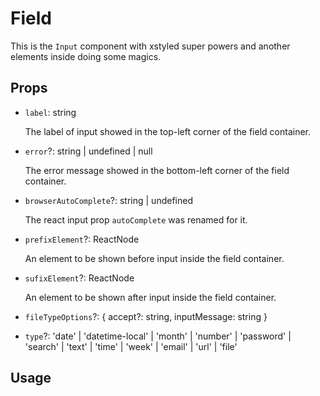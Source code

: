 


<Meta title='Components/Field' />

# Field

This is the `Input` component with xstyled super powers and another elements inside doing some magics.

## Props

- `label`: string

  The label of input showed in the top-left corner of the field container.

- `error`?: string | undefined | null

  The error message showed in the bottom-left corner of the field container.

- `browserAutoComplete`?: string | undefined

  The react input prop `autoComplete` was renamed for it.

- `prefixElement`?: ReactNode

  An element to be shown before input inside the field container.

- `sufixElement`?: ReactNode

  An element to be shown after input inside the field container.

- `fileTypeOptions`?: {
  accept?: string,
  inputMessage: string
  }

- `type`?: 'date'
  | 'datetime-local'
  | 'month'
  | 'number'
  | 'password'
  | 'search'
  | 'text'
  | 'time'
  | 'week'
  | 'email'
  | 'url'
  | 'file'

## Usage

<Canvas>
  <Field name='cat-name' type='url' label='Cat Name' w='400px' />
</Canvas>

<Canvas>
  <Field name='date' type='date' label='Date' w='400px' />
</Canvas>

<Canvas>
  <Field name='month' type='month' label='Month' w='400px' />
</Canvas>

<Canvas>
  <Field name='text' type='text' label='Cat Name' error='This is an error' w='400px' />
</Canvas>

<Canvas>
  <Field
    name='text'
    type='text'
    label='Minimalist Field'
    w='400px'
    styleMode='minimalist'
    placeholder='placeholder'
  />
</Canvas>

<Canvas>
  <Field
    name='file-minimalist'
    fileTypeOptions={{
      accept: 'image/png, image/jpeg',
      inputMessage: 'Enter a file',
    }}
    type='file'
    label='Cat Photo'
    w='400px'
    styleMode='minimalist'
  />
</Canvas>

<Canvas>
  <Field
    name='file'
    fileTypeOptions={{
      accept: 'image/png, image/jpeg',
      inputMessage: 'Enter a file',
    }}
    type='file'
    label='Cat Photo'
    w='400px'
  />
</Canvas>
